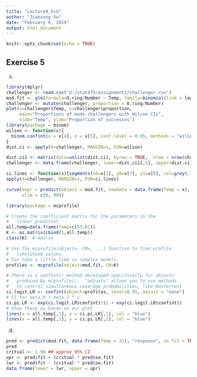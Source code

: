 ---
title: "Lecture9_5cd"
author: "Jiansong Xu"
date: "February 6, 2019"
output: html_document
---

```{r setup, include=FALSE}
knitr::opts_chunk$set(echo = TRUE)
```

## Exercise 5 

(c)
```{r}
library(dplyr)
challenger <- read.csv('U:/stat475/assignment2/challenger.csv')
mod.fit <- glm(formula=O.ring/Number ~ Temp, family=binomial(link = logit), weights = Number, data=challenger)
challenger <- mutate(challenger, proportion = O.ring/Number)
plot(x=challenger$Temp, y=challenger$proportion,  
     main="Proportions of made challengers with Wilcon CIs",
     xlab="Temp", ylab="Proportion of successes")
library(package = binom)
wilson <- function(x){
  binom.confint(x = x[4], n = x[5], conf.level = 0.95, methods = "wilson")
}
dist.ci <- apply(X=challenger, MARGIN=1, FUN=wilson)

dist.ci1 <- matrix(data=unlist(dist.ci), byrow = TRUE,  nrow = nrow(challenger)) 
challenger <- data.frame(challenger, lower=dist.ci1[,5], upper=dist.ci1[,6])

ci.lines <- function(x){segments(x0=x[2], y0=x[7], y1=x[8], col=grey(.7))}
apply(X=challenger, MARGIN=1, FUN=ci.lines)

curve(expr = predict(object = mod.fit, newdata = data.frame(Temp = x), type = "response"), col = "red", add = TRUE,
      xlim = c(0, 90))

library(package = mcprofile)

# Create the coefficient matrix for the parameters in the 
#   linear predictor
all.temp=data.frame(Temp=c(53:81))
K <- as.matrix(cbind(1,all.temp))
class(K)  # matrix

# Use the mcprofile(object=, CM=, ...) function to find profile 
#   likelihood values.
# Can take a little time in complex models.
profiles <- mcprofile(object=mod.fit, CM=K)  

# There is a confint() method developed specifically for objects 
#   produced by mcprofile().  "adjust=" allows you to use methods 
#   to control simultaneous coverage probabilities, like Bonferroni 
ci.logit.LR <- confint(object=profiles, level=0.95, adjust = "none")  
# CI for beta_0 + beta_1 * x
ci.pi.LR <- exp(ci.logit.LR$confint)/(1 + exp(ci.logit.LR$confint))
# Show these as bands on our plot
lines(x = all.temp[,1], y = ci.pi.LR[,1], col = "blue")
lines(x = all.temp[,1], y = ci.pi.LR[,2], col = "blue")
```

(d)
```{r}
pred <- predict(mod.fit, data.frame(Temp = 31), "response", se.fit = TRUE)
pred
critval <- 1.96 ## approx 95% CI
upr <- pred$fit + (critval * pred$se.fit)
lwr <- pred$fit - (critval * pred$se.fit)
data.frame(lower = lwr, upper = upr)
```